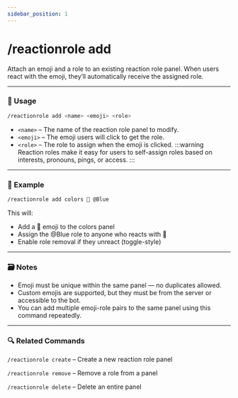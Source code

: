 ```yaml
---
sidebar_position: 1
---
```


# /reactionrole add

Attach an emoji and a role to an existing reaction role panel. When users react with the emoji, they’ll automatically receive the assigned role.

<hr className="md-divider-gradient" />

### 💬 Usage
```bash
/reactionrole add <name> <emoji> <role>
```
- `<name>` – The name of the reaction role panel to modify.
- `<emoji>` – The emoji users will click to get the role.
- `<role>` – The role to assign when the emoji is clicked.
:::warning
Reaction roles make it easy for users to self-assign roles based on interests, pronouns, pings, or access.
:::

<hr className="md-divider-gradient" />

### 📌 Example
```bash
/reactionrole add colors 💙 @Blue
```
This will:
- Add a 💙 emoji to the colors panel
- Assign the @Blue role to anyone who reacts with 💙
- Enable role removal if they unreact (toggle-style)

<hr className="md-divider-gradient" />

### 🗃️ Notes
- Emoji must be unique within the same panel — no duplicates allowed.
- Custom emojis are supported, but they must be from the server or accessible to the bot.
- You can add multiple emoji-role pairs to the same panel using this command repeatedly.

<hr className="md-divider-gradient" />

### 🔍 Related Commands
`/reactionrole create` – Create a new reaction role panel

`/reactionrole remove` – Remove a role from a panel

`/reactionrole delete` – Delete an entire panel